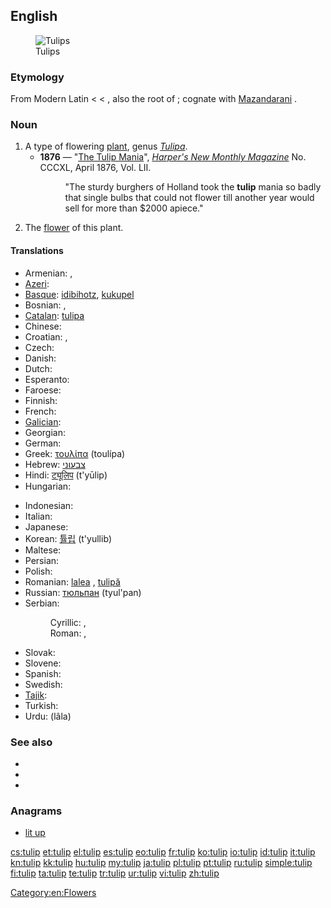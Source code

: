 {{also|TULIP}}
==English==
[[Image:Tulip - floriade canberra.jpg|thumb|Tulips]]

===Etymology===
From Modern Latin {{term|tulipa|lang=la}} < {{etyl|tr}} {{term|tülbent|lang=tr||fine muslin, turban}} < {{etyl|fa}} {{term|دلبند|tr=dolband||sc=fa-Arab|lang=fa||turban}}, also the root of {{term|turban}}; cognate with [[w:Mazandarani language|Mazandarani]] {{term|تولیپ||tulip|sc=fa-Arab|lang=mzn}}.

===Noun===
{{en-noun}}

# A type of flowering [[plant]], genus ''[[Tulipa]]''.
#* '''1876''' —  "[[s:The Tulip Mania|The Tulip Mania]]", ''[[w:Harper's Magazine|Harper's New Monthly Magazine]]'' No. CCCXL, April 1876, Vol. LII.
#*: "The sturdy burghers of Holland took the '''tulip''' mania so badly that single bulbs that could not flower till another year would sell for more than $2000 apiece."
# The [[flower]] of this plant.

====Translations====
{{trans-top|plant}}
* Armenian: {{t-|hy|վարդակակաչ|tr=vardakakač}},  {{t-|hy|կակաչ|tr=kakač}}
* [[Azeri]]: {{t|az|tülpan}}
* [[Basque]]: [[idibihotz]], [[kukupel]]
* Bosnian: {{t-|bs|lala|f}}, {{t-|bs|tulipan|m}}
* [[Catalan]]: [[tulipa]] {{f}}
* Chinese: {{zh-ts|鬱金香|郁金香}}
* Croatian: {{t-|hr|lala|f}}, {{t+|hr|tulipan|m}}
* Czech: {{t-|cs|tulipán|m}}
* Danish: {{t|da|tulipan|c}}
* Dutch: {{t+|nl|tulp|f}}
* Esperanto: {{t-|eo|tulipo|xs=Esperanto}}
* Faroese: {{t|fo|tulipan|f}}
* Finnish: {{t-|fi|tulppaani}}
* French: {{t+|fr|tulipe|f}}
* [[Galician]]: {{t-|gl|tulipán|m|xs=Galician}}
* Georgian: {{t|ka|ტიტა|tr=tita|sc=Geor}}
* German: {{t+|de|Tulpe|f}}
* Greek: [[τουλίπα]] {{f}} (toulípa)
* Hebrew: [[צבעוני]]
* Hindi: [[ट्यूलिप]] (t'yūlip)
* Hungarian: {{t+|hu|tulipán}}
{{trans-mid}}
* Indonesian: {{t+|id|tulip|xs=Indonesian}}
* Italian: {{t+|it|tulipano|m}}
* Japanese: {{t+|ja|チューリップ|tr=chūrippu}}
* Korean: [[튤립]] (t'yullib)
* Maltese: {{t-|mt|tulipan|xs=Maltese}}
* Persian: {{t-|fa|لاله|tr=lâle|xs=Persian}}
* Polish: {{t+|pl|tulipan|m}}
* Romanian: [[lalea]] {{f}}, [[tulipă]]
* Russian: [[тюльпан]] {{m}} (tyul'pan)
* Serbian:
*: Cyrillic: {{t-|sr|лала|f|sc=Cyrl}}, {{t-|sr|тулипан|m|sc=Cyrl}}
*: Roman: {{t-|sr|lala|f}} , {{t-|sr|tulipan|m}}
* Slovak: {{t|sk|tulipán|m}}
* Slovene: {{t+|sl|tulipan|m}}
* Spanish: {{t+|es|tulipán|m}}
* Swedish: {{t-|sv|tulpan}}
* [[Tajik]]: {{t-|tg|лола‍|sc=Cyrl|xs=Tajik}}
* Turkish: {{t+|tr|lale}}
* Urdu: {{ur-Arab|[[لالہ]]}} (lâla)
{{trans-bottom}}

===See also===
* {{pedia}}
* {{commonslite|Tulipa}}
* {{specieslite|Tulipa}}

===Anagrams===
* [[lit up#English|lit up]]

[[Category:en:Flowers]]

[[cs:tulip]]
[[et:tulip]]
[[el:tulip]]
[[es:tulip]]
[[eo:tulip]]
[[fr:tulip]]
[[ko:tulip]]
[[io:tulip]]
[[id:tulip]]
[[it:tulip]]
[[kn:tulip]]
[[kk:tulip]]
[[hu:tulip]]
[[my:tulip]]
[[ja:tulip]]
[[pl:tulip]]
[[pt:tulip]]
[[ru:tulip]]
[[simple:tulip]]
[[fi:tulip]]
[[ta:tulip]]
[[te:tulip]]
[[tr:tulip]]
[[ur:tulip]]
[[vi:tulip]]
[[zh:tulip]]